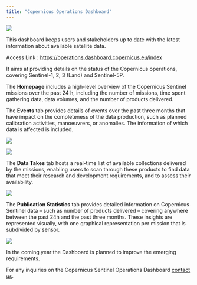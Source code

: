 ```yaml
---
title: "Copernicus Operations Dashboard"
---
```


![](../_images/Data/Dashboard1.png)

This dashboard keeps users and stakeholders up to date with the latest information about available satellite data. 

Access Link : [https://operations.dashboard.copernicus.eu/index](https://operations.dashboard.copernicus.eu/index){target="_blank"}


It aims at providing details on the status of the Copernicus operations, covering Sentinel-1, 2, 3 (Land) and Sentinel-5P.  

The **Homepage** includes a high-level overview of the Copernicus Sentinel missions over the past 24 h, including the number of missions, time spent gathering data, data volumes, and the number of products delivered. 

The **Events** tab provides details of events over the past three months that have impact on the completeness of the data production, such as planned calibration activities, manoeuvrers, or anomalies. The information of which data is affected is included.   


![](../_images/Data/Dashboard2.png){fig-align="center"}


![](../_images/Data/Dashboard3.png){fig-align="center"}

The **Data Takes** tab hosts a real-time list of available collections delivered by the missions, enabling users to scan through these products to find data that meet their research and development requirements, and to assess their availability.

![](../_images/Data/Dashboard4th.png){fig-align="center"}

The **Publication Statistics** tab provides detailed information on Copernicus Sentinel data – such as number of products delivered – covering anywhere between the past 24h and the past three months. These insights are represented visually, with one graphical representation per mission that is subdivided by sensor. 

![](../_images/Data/Dashboard5th.png){fig-align="center"}

In the coming year the Dashboard is planned to improve the emerging requirements. 

For any inquiries on the Copernicus Sentinel Operations Dashboard [contact us](mailto:info_obs.dasboard@omcs.atlassian.net).
